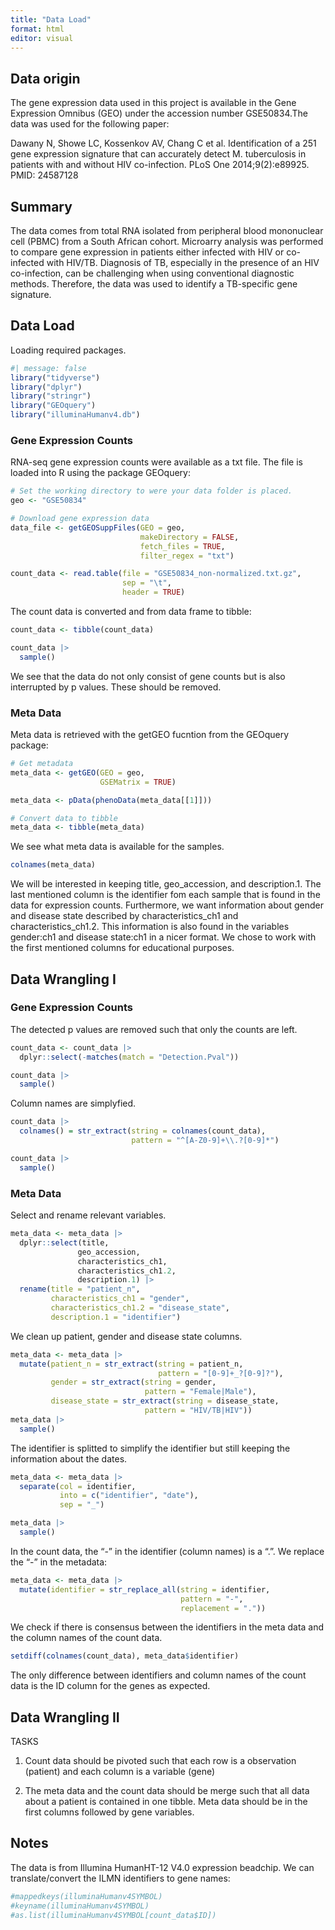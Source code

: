 ```yaml
---
title: "Data Load"
format: html
editor: visual
---
```


## Data origin

The gene expression data used in this project is available in the Gene Expression Omnibus (GEO) under the accession number GSE50834.The data was used for the following paper:

Dawany N, Showe LC, Kossenkov AV, Chang C et al. Identification of a 251 gene expression signature that can accurately detect M. tuberculosis in patients with and without HIV co-infection. PLoS One 2014;9(2):e89925. PMID: 24587128

## Summary

The data comes from total RNA isolated from peripheral blood mononuclear cell (PBMC) from a South African cohort. Microarry analysis was performed to compare gene expression in patients either infected with HIV or co-infected with HIV/TB. Diagnosis of TB, especially in the presence of an HIV co-infection, can be challenging when using conventional diagnostic methods. Therefore, the data was used to identify a TB-specific gene signature.

## Data Load

Loading required packages.

```r
#| message: false
library("tidyverse")
library("dplyr")
library("stringr")
library("GEOquery")
library("illuminaHumanv4.db")
```

### Gene Expression Counts

RNA-seq gene expression counts were available as a txt file. The file is loaded into R using the package GEOquery:

```r
# Set the working directory to were your data folder is placed.
geo <- "GSE50834"

# Download gene expression data
data_file <- getGEOSuppFiles(GEO = geo,
                             makeDirectory = FALSE,
                             fetch_files = TRUE,
                             filter_regex = "txt")

count_data <- read.table(file = "GSE50834_non-normalized.txt.gz",
                         sep = "\t",
                         header = TRUE)
```

The count data is converted and from data frame to tibble:

```r
count_data <- tibble(count_data)

count_data |> 
  sample()
```

We see that the data do not only consist of gene counts but is also interrupted by p values. These should be removed.

### Meta Data

Meta data is retrieved with the getGEO fucntion from the GEOquery package:

```r
# Get metadata  
meta_data <- getGEO(GEO = geo,
                    GSEMatrix = TRUE)

meta_data <- pData(phenoData(meta_data[[1]]))

# Convert data to tibble
meta_data <- tibble(meta_data)
```

We see what meta data is available for the samples.

```r
colnames(meta_data)
```

We will be interested in keeping title, geo_accession, and description.1. The last mentioned column is the identifier fom each sample that is found in the data for expression counts. Furthermore, we want information about gender and disease state described by characteristics_ch1 and characteristics_ch1.2. This information is also found in the variables gender:ch1 and disease state:ch1 in a nicer format. We chose to work with the first mentioned columns for educational purposes.

## Data Wrangling I

### Gene Expression Counts

The detected p values are removed such that only the counts are left.

```r
count_data <- count_data |> 
  dplyr::select(-matches(match = "Detection.Pval"))

count_data |> 
  sample()
```

Column names are simplyfied.

```r
count_data |> 
  colnames() = str_extract(string = colnames(count_data),
                           pattern = "^[A-Z0-9]+\\.?[0-9]*")

count_data |> 
  sample()
```

### Meta Data

Select and rename relevant variables.

```r
meta_data <- meta_data |>
  dplyr::select(title,
               geo_accession,
               characteristics_ch1,
               characteristics_ch1.2,
               description.1) |> 
  rename(title = "patient_n",
         characteristics_ch1 = "gender",
         characteristics_ch1.2 = "disease_state",
         description.1 = "identifier")
```

We clean up patient, gender and disease state columns.

```r
meta_data <- meta_data |> 
  mutate(patient_n = str_extract(string = patient_n,
                                 pattern = "[0-9]+_?[0-9]?"),
         gender = str_extract(string = gender,
                              pattern = "Female|Male"),
         disease_state = str_extract(string = disease_state,
                              pattern = "HIV/TB|HIV"))
meta_data |> 
  sample()
```

The identifier is splitted to simplify the identifier but still keeping the information about the dates.

```r
meta_data <- meta_data |> 
  separate(col = identifier,
           into = c("identifier", "date"),
           sep = "_")

meta_data |> 
  sample()
```

In the count data, the "-" in the identifier (column names) is a ".". We replace the "-" in the metadata:

```r
meta_data <- meta_data |> 
  mutate(identifier = str_replace_all(string = identifier,
                                      pattern = "-",
                                      replacement = "."))
```

We check if there is consensus between the identifiers in the meta data and the column names of the count data.

```r
setdiff(colnames(count_data), meta_data$identifier)
```

The only difference between identifiers and column names of the count data is the ID column for the genes as expected.

## Data Wrangling II

TASKS

1)  Count data should be pivoted such that each row is a observation (patient) and each column is a variable (gene)

2)  The meta data and the count data should be merge such that all data about a patient is contained in one tibble. Meta data should be in the first columns followed by gene variables.

## Notes

The data is from Illumina HumanHT-12 V4.0 expression beadchip. We can translate/convert the ILMN identifiers to gene names:

```r
#mappedkeys(illuminaHumanv4SYMBOL)
#keyname(illuminaHumanv4SYMBOL)
#as.list(illuminaHumanv4SYMBOL[count_data$ID])
```

